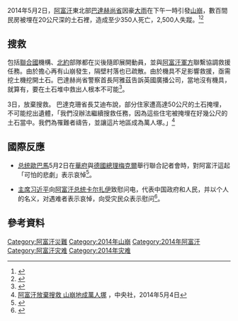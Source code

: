 {{Expand language|1=en|time=2021-06-16T04:35:49+00:00}}
{{Infobox event
| title                    = <!-- Title to display, if other than page name -->
| image                    = File:Badakhshan in Afghanistan.svg
| image_size               = 200px
| caption                  = [[巴達赫尚省|巴達赫尚省]]位置圖
| date                     = {{start date|2014|05|02|df=y}} ([[UTC+04:30|UTC+04:30]])
| time                     = 
| place                    = [[File:Flag_of_Afghanistan_(2013–2021).svg|25px]]阿富汗巴達赫尚省阿戈區
| coordinates              = {{coord|37|00|57|N|70|21|50|E|region:AF_type:event|display=inline,title}} 
| also known as            = 
| cause                    = 
| first reporter           = 
| filmed by                = 
| participants             = 
| outcome                  = 
| reported deaths          = 350 <small>([[联合国|联合国]][[阿富汗|阿富汗]]任务报告)</small><ref name="aljaz">{{Cite web | url = http://www.aljazeera.com/news/asia/2014/05/thousands-reported-dead-afghan-landslide-20145372655196915.html | title = Afghan landslide survivor search abandoned | publisher = Al-Jazeera | date = 4 May 2014 | accessdate = 4 May 2014 | archive-date = 2014-05-04 | archive-url = https://web.archive.org/web/20140504040007/http://www.aljazeera.com/news/asia/2014/05/thousands-reported-dead-afghan-landslide-20145372655196915.html | dead-url = no }}</ref><br />2,100 <small>(巴達赫尚省总督Shah Waliullah Adeeb)</small><ref>{{cite news |url=http://www.nytimes.com/2014/05/04/world/asia/aid-effort-begins-at-scene-of-afghan-landslides.html?_r=0 |title=‘No Hope’ for Those Buried by Mudslide, Afghanistan Official Says |newspaper=The New York Times |author=Azam Ahmed |date=3 May 2014 |language=en |accessdate=2014-05-06 |archive-date=2014-05-04 |archive-url=https://web.archive.org/web/20140504123037/http://www.nytimes.com/2014/05/04/world/asia/aid-effort-begins-at-scene-of-afghan-landslides.html?_r=0 |dead-url=no }}</ref><br />2,700 <small>([[國際移民組織|國際移民組織]])</small><ref>{{cite news |url=http://www.dawn.com/news/1104028 |title=2,700 feared dead in Afghanistan landslide |newspaper=Dawn.com |date=4 May 2014 |language=en |accessdate=2014-05-06 |archive-date=2014-05-08 |archive-url=https://web.archive.org/web/20140508211559/http://www.dawn.com/news/1104028 |dead-url=no }}</ref>
| reported injuries        = 
| reported missing         = 
| reported property damage = 
| burial                   = 
| inquiries                = 
| inquest                  = 
| coroner                  = 
| suspects                 = 
| accused                  = 
| convicted                = 
| charges                  = 
| verdict                  = 
| convictions              = 
| publication bans         = 
| litigation               = 
| awards                   = 
| url                      = 
| blank_label              = 
| blank_data               = 
| blank1_label             = 
| blank1_data              = 
| blank2_label             = 
| blank2_data              = 
| website                  = <!-- {{URL|example.com}} -->
| notes                    = 
}}
2014年5月2日，[[阿富汗|阿富汗]]東北部[[巴達赫尚省|巴達赫尚省]]因豪[[雨|大雨]]在下午一時引發[[山崩|山崩]]，數百間民房被埋在20公尺深的土石裡，造成至少350人死亡，2,500人失蹤。<ref>{{Cite web |url=http://www.appledaily.com.tw/appledaily/article/international/20140503/35807285/ |title=阿富汗山崩500死 失蹤2700人  蘋果日報 |accessdate=2014-05-03 |archive-date=2014-05-03 |archive-url=https://web.archive.org/web/20140503114410/http://www.appledaily.com.tw/appledaily/article/international/20140503/35807285/ |dead-url=no }}</ref><ref>{{Cite web |url=http://www.bbc.co.uk/zhongwen/trad/world/2014/05/140502_afghanistan_landslide.shtml |title=阿富汗山體滑坡「至少350人喪生」 - BBC中文網 - 國際 |accessdate=2014-05-03 |archive-date=2019-09-12 |archive-url=https://web.archive.org/web/20190912004910/https://www.bbc.com/zhongwen/trad/world/2014/05/140502_afghanistan_landslide.shtml |dead-url=no }}</ref>

==搜救==
包括[[聯合國|聯合國]]機構、[[北約|北約]]部隊都在災後隨即展開動員，並與[[阿富汗軍事|阿富汗軍方]]聯繫協調救援任務。由於擔心再有山崩發生，隔壁村落也已疏散。由於機具不足影響救援，亟需挖土機挖開土石。巴達赫尚省警察首長阿雅茲告訴英國廣播公司，當地沒有機具，就算有，要在土石堆中救出人根本不可能<ref>{{Cite web |url=http://news.ltn.com.tw/news/world/paper/775743 |title=阿富汗山崩350死 2000人失蹤 - 國際 - 自由時報電子報 |accessdate=2014-05-03 |archive-date=2014-05-03 |archive-url=https://web.archive.org/web/20140503192512/http://news.ltn.com.tw/news/world/paper/775743 |dead-url=no }}</ref>。

3日，放棄搜救。
巴達克珊省長艾迪布說，部分住家遭高達50公尺的土石掩埋，不可能挖出遺體，「我們沒辦法繼續搜救任務，因為這些住宅被掩埋在好幾公尺的土石當中。我們為罹難者禱告，並讓這片地區成為萬人塚。」<ref>[http://www.cna.com.tw/news/firstnews/201405040013-1.aspx 阿富汗放棄搜救 山崩地成萬人塚] {{Wayback|url=http://www.cna.com.tw/news/firstnews/201405040013-1.aspx |date=20140505111148 }}，中央社，2014年5月4日</ref>

==國際反應==
*{{USA}}[[美國總統|总统]][[歐巴馬|歐巴馬]]5月2日在[[華府|華府]]與[[德國總理|德國總理]][[梅克爾|梅克爾]]舉行聯合記者會時，對阿富汗這起「可怕的悲劇」表示哀悼<ref>{{Cite web |url=http://edition.cnn.com/2014/05/03/world/asia/afghanistan-landslide/ |title=Afghan landslide: Pile of rubble declared a mass grave - CNN.com |accessdate=2014-05-03 |archive-date=2014-05-03 |archive-url=https://web.archive.org/web/20140503201404/http://edition.cnn.com/2014/05/03/world/asia/afghanistan-landslide/ |dead-url=no }}</ref>。
*{{PRC}}[[中华人民共和国主席|主席]][[习近平|习近平]]向[[阿富汗总统|阿富汗总统]][[卡尔扎伊|卡尔扎伊]]致慰问电，代表中国政府和人民，并以个人的名义，对遇难者表示哀悼，向受灾民众表示慰问<ref>{{cite book | url=http://news.xinhuanet.com/world/2014-05/04/c_1110527309.htm | title=习近平就阿富汗发生严重山体滑坡事件向阿富汗总统致慰问电 | publisher=新华网 | access-date=2014-05-04 | archive-date=2019-09-12 | archive-url=https://web.archive.org/web/20190912040920/http://www.xinhuanet.com//world/2014-05/04/c_1110527309.htm | dead-url=no }}</ref>。

==參考資料==
{{reflist|45em}}

[[Category:阿富汗災難|Category:阿富汗災難]]
[[Category:2014年山崩|Category:2014年山崩]]
[[Category:2014年阿富汗|Category:2014年阿富汗]]
[[Category:阿富汗灾难|Category:阿富汗灾难]]
[[Category:2014年灾难|Category:2014年灾难]]